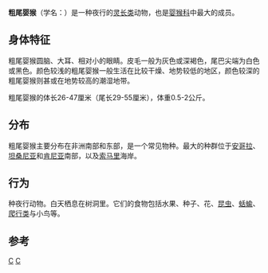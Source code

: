 {{Speciesbox
| taxon = Otolemur crassicaudatus
| status = LC
| status_system = iucn2.3
| status_ref = <ref name=iucn>{{IUCN2006 | assessors = Butynski, T. & Members of the Primate Specialist Group | year = 2000 | title = Otolemur crassicaudatus | id = 15643 | downloaded = [[2006-11-20|2006-11-20]]}}</ref>
| image = Greater Bush Baby.jpg
| image_caption = 
| binomial_authority = [[É_Geoffroy|É Geoffroy]], 1812
}}

'''粗尾婴猴'''（学名：{{lang|la|''Otolemur crassicaudatus''}}）是一种夜行的[[灵长类|灵长类]]动物，也是[[婴猴科|婴猴科]]中最大的成员。

== 身体特征 ==
粗尾婴猴圆脑、大耳、相对小的眼睛。皮毛一般为灰色或深褐色，尾巴尖端为白色或黑色。颜色较浅的粗尾婴猴一般生活在比较干燥、地势较低的地区，颜色较深的粗尾婴猴则甚或在地势较高的潮湿地带。

粗尾婴猴的体长26-47厘米（尾长29-55厘米），体重0.5-2公斤。

== 分布 ==
粗尾婴猴主要分布在非洲南部和东部，是一个常见物种。最大的种群位于[[安哥拉|安哥拉]]、[[坦桑尼亚|坦桑尼亚]]和[[肯尼亚|肯尼亚]]南部，以及[[索马里|索马里]]海岸。

== 行为 ==
种夜行动物。白天栖息在树洞里。它们的食物包括水果、种子、花、[[昆虫|昆虫]]、[[蛞蝓|蛞蝓]]、[[爬行类|爬行类]]与小鸟等。

== 参考 ==
{{reflist}}
{{Taxonbar}}
[[Category:1812年描述的动物|C]]
[[Category:嬰猴科|C]]